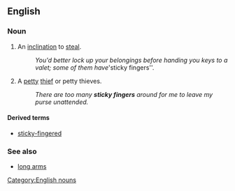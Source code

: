 ==English==

===Noun===
{{en-plural-noun|head=[[sticky]] [[fingers]]}} 

# {{idiomatic}} An [[inclination]] to [[steal]].
#: ''You'd better lock up your belongings before handing you keys to a valet; some of them have '''sticky fingers''. 
# {{idiomatic}} A [[petty]] [[thief]] or petty thieves. 
#: ''There are too many '''sticky fingers''' around for me to leave my purse unattended.''

====Derived terms====
* [[sticky-fingered]]

===See also===
* [[long arms]]

[[Category:English nouns]]